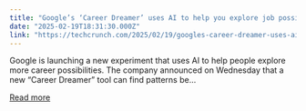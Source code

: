 ```yaml
---
title: "Google’s ‘Career Dreamer’ uses AI to help you explore job possibilities"
date: "2025-02-19T18:31:30.000Z"
link: "https://techcrunch.com/2025/02/19/googles-career-dreamer-uses-ai-to-help-you-explore-job-possibilities/"
---
```


Google is launching a new experiment that uses AI to help people explore more career possibilities. The company announced on Wednesday that a new &#8220;Career Dreamer&#8221; tool can find patterns be...

[Read more](https://techcrunch.com/2025/02/19/googles-career-dreamer-uses-ai-to-help-you-explore-job-possibilities/)
